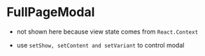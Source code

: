 
<Meta title="Layout/FullPageModal" component={FullPageModal} />

# FullPageModal

-   not shown here because view state comes from `React.Context`

-   use `setShow, setContent and setVariant` to control modal

<Story name="FullPageModal">
    <FullPageModal />
</Story>
